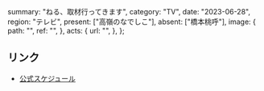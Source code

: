   summary: "ねる、取材行ってきます",
  category: "TV",
  date: "2023-06-28",
  region: "テレビ",
  present: ["高嶺のなでしこ"],
  absent: ["橋本桃呼"],
  image: {
    path: "",
    ref: "",
  },
  acts: {
    url: "",
  },
};

## リンク

- [公式スケジュール](https://takanenonadeshiko.jp/?p=1053)

